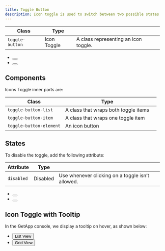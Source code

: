 ```yaml
---
title: Toggle Button
description: Icon toggle is used to switch between two possible states displayed with icons.
---
```


| Class            | Type          |                                             |
| ---------------- | ------------- | ------------------------------------------- |
| `toggle-button`  | Icon Toggle   | A class representing an icon toggle.        |

<Preview center>
    <div class="toggle-button">
        <ul class="toggle-button-list">
            <li class="toggle-button-item">
                <button class="toggle-button-element" aria-label="List View">
                    <span class="icon-view-list" aria-hidden="true"></span>
                </button>
            </li>
            <li class="toggle-button-item">
                <button class="toggle-button-element is-selected" aria-label="Grid View">
                    <span class="icon-view-grid" aria-hidden="true"></span>
                </button>
            </li>
        </ul>
    </div>
</Preview>


## Components

Icons Toggle inner parts are:

| Class                | Type                                  |     |
| -------------------- | ------------------------------------- | --- |
| `toggle-button-list`  | A class that wraps both toggle items  |     |
| `toggle-button-item`  | A class that wraps one toggle item    |     |
| `toggle-button-element`| An icon button                        |     |

##  States
To disable the toggle, add the following attribute:

| Attribute               | Type      |                                                  |
| ----------------------- | --------- | ------------------------------------------------ |
| `disabled`              | Disabled  | Use whenever clicking on a toggle isn’t allowed. |


<Preview center>
    <div class="toggle-button">
        <ul class="toggle-button-list">
            <li class="toggle-button-item">
                <button class="toggle-button-element" disabled aria-label="List View">
                    <span class="icon-view-list" aria-hidden="true"></span>
                </button>
            </li>
            <li class="toggle-button-item">
                <button class="toggle-button-element is-selected" disabled aria-label="Grid View">
                    <span class="icon-view-grid" aria-hidden="true"></span>
                </button>
            </li>
        </ul>
    </div>
</Preview>

##  Icon Toggle with Tooltip
In the GetApp console, we display a tooltip on hover, as shown below:

<Preview center vertical>
    <div class="toggle-button">
        <ul class="toggle-button-list">
            <li class="toggle-button-item">
                <button class="toggle-button-element tooltip">
                    <span class="icon-view-list" aria-hidden="true"></span>
                    <span class="tooltip-popup is-bottom is-center" role="tooltip">List View</span>
                </button>
            </li>
            <li class="toggle-button-item">
                <button class="toggle-button-element is-selected tooltip">
                    <span class="icon-view-grid" aria-hidden="true"></span>
                    <span class="tooltip-popup is-bottom  is-center" role="tooltip">Grid View</span>
                </button>
            </li>
        </ul>
    </div>
    <br />
</Preview>